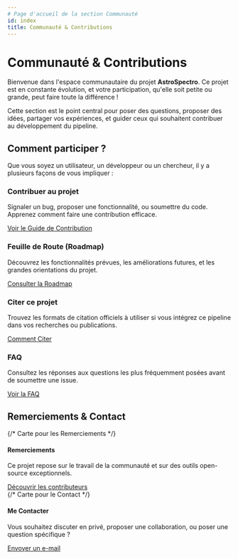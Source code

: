 ```yaml
---
# Page d'accueil de la section Communauté
id: index
title: Communauté & Contributions
---
```


<!-- Complet for v0.1.0-alpha release -->


# <FontAwesomeIcon icon={faUsers} /> Communauté & Contributions

Bienvenue dans l'espace communautaire du projet **AstroSpectro**. Ce projet est en constante évolution, et votre participation, qu'elle soit petite ou grande, peut faire toute la différence !

Cette section est le point central pour poser des questions, proposer des idées, partager vos expériences, et guider ceux qui souhaitent contribuer au développement du pipeline.


## Comment participer ?

Que vous soyez un utilisateur, un développeur ou un chercheur, il y a plusieurs façons de vous impliquer :

<div className="container" style={{padding: '0'}}>
  <div className="row">
    <div className="col col--6 margin-bottom--lg">
      <div className="card">
        <div className="card__header"><h3><FontAwesomeIcon icon={faTools} /> Contribuer au projet</h3></div>
        <div className="card__body">
          <p>Signaler un bug, proposer une fonctionnalité, ou soumettre du code. Apprenez comment faire une contribution efficace.</p>
        </div>
        <div className="card__footer">
          <a href="./community/contributing" className="button button--primary button--block">Voir le Guide de Contribution</a>
        </div>
      </div>
    </div>
    <div className="col col--6 margin-bottom--lg">
      <div className="card">
        <div className="card__header"><h3><FontAwesomeIcon icon={faMapSigns} /> Feuille de Route (Roadmap)</h3></div>
        <div className="card__body">
          <p>Découvrez les fonctionnalités prévues, les améliorations futures, et les grandes orientations du projet.</p>
        </div>
        <div className="card__footer">
          <a href="./community/roadmap" className="button button--primary button--block">Consulter la Roadmap</a>
        </div>
      </div>
    </div>
    <div className="col col--6 margin-bottom--lg">
      <div className="card">
        <div className="card__header"><h3><FontAwesomeIcon icon={faQuoteRight} /> Citer ce projet</h3></div>
        <div className="card__body">
          <p>Trouvez les formats de citation officiels à utiliser si vous intégrez ce pipeline dans vos recherches ou publications.</p>
        </div>
        <div className="card__footer">
          <a href="./community/citing" className="button button--primary button--block">Comment Citer</a>
        </div>
      </div>
    </div>
    <div className="col col--6 margin-bottom--lg">
      <div className="card">
        <div className="card__header"><h3><FontAwesomeIcon icon={faQuestionCircle} /> FAQ</h3></div>
        <div className="card__body">
          <p>Consultez les réponses aux questions les plus fréquemment posées avant de soumettre une issue.</p>
        </div>
        <div className="card__footer">
          <a href="./community/faq" className="button button--primary button--block">Voir la FAQ</a>
        </div>
      </div>
    </div>
  </div>
</div>


## Remerciements & Contact

<div className="container" style={{padding: '0', marginTop: '1rem'}}>
  <div className="row">
    {/* Carte pour les Remerciements */}
    <div className="col col--6 margin-bottom--lg">
      <div className="card card--secondary">
        <div className="card__header">
          <h4><FontAwesomeIcon icon={faHeart} /> Remerciements</h4>
        </div>
        <div className="card__body">
          <p>
            Ce projet repose sur le travail de la communauté et sur des outils open-source exceptionnels.
          </p>
        </div>
        <div className="card__footer">
          <a href="./community/acknowledgments" className="button button--secondary button--block">
            Découvrir les contributeurs
          </a>
        </div>
      </div>
    </div>
    {/* Carte pour le Contact */}
    <div className="col col--6 margin-bottom--lg">
      <div className="card card--secondary">
        <div className="card__header">
          <h4><FontAwesomeIcon icon={faEnvelope} /> Me Contacter</h4>
        </div>
        <div className="card__body">
          <p>
            Vous souhaitez discuter en privé, proposer une collaboration, ou poser une question spécifique ?
          </p>
        </div>
        <div className="card__footer">
          <a href="mailto:alex.baker.1@ulaval.ca" className="button button--secondary button--block">
            Envoyer un e-mail
          </a>
        </div>
      </div>
    </div>
  </div>
</div>